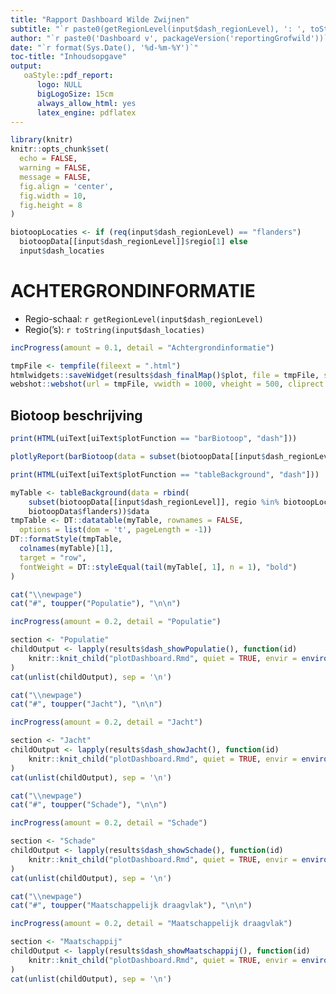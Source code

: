 ```yaml
---
title: "Rapport Dashboard Wilde Zwijnen"
subtitle: "`r paste0(getRegionLevel(input$dash_regionLevel), ': ', toString(input$dash_locaties))`"
author: "`r paste0('Dashboard v', packageVersion('reportingGrofwild'))`"
date: "`r format(Sys.Date(), '%d-%m-%Y')`"
toc-title: "Inhoudsopgave"
output: 
   oaStyle::pdf_report:
      logo: NULL
      bigLogoSize: 15cm
      always_allow_html: yes
      latex_engine: pdflatex 
---
```


```r
library(knitr)
knitr::opts_chunk$set(
  echo = FALSE,
  warning = FALSE, 
  message = FALSE,
  fig.align = 'center',
  fig.width = 10, 
  fig.height = 8
)
```

```r
biotoopLocaties <- if (req(input$dash_regionLevel) == "flanders") 
  biotoopData[[input$dash_regionLevel]]$regio[1] else 
  input$dash_locaties
``` 


# ACHTERGRONDINFORMATIE

* Regio-schaal: `r getRegionLevel(input$dash_regionLevel)`
* Regio('s): `r toString(input$dash_locaties)`


```r
incProgress(amount = 0.1, detail = "Achtergrondinformatie")

tmpFile <- tempfile(fileext = ".html")
htmlwidgets::saveWidget(results$dash_finalMap()$plot, file = tmpFile, selfcontained = FALSE)
webshot::webshot(url = tmpFile, vwidth = 1000, vheight = 500, cliprect = "viewport")
```

## Biotoop beschrijving

```r
print(HTML(uiText[uiText$plotFunction == "barBiotoop", "dash"]))
```

```r
plotlyReport(barBiotoop(data = subset(biotoopData[[input$dash_regionLevel]], regio %in% biotoopLocaties))$plot)
```

```r
print(HTML(uiText[uiText$plotFunction == "tableBackground", "dash"]))
```

```r
myTable <- tableBackground(data = rbind(
    subset(biotoopData[[input$dash_regionLevel]], regio %in% biotoopLocaties), 
    biotoopData$flanders))$data
tmpTable <- DT::datatable(myTable, rownames = FALSE,
  options = list(dom = 't', pageLength = -1))
DT::formatStyle(tmpTable,
  colnames(myTable)[1],
  target = "row",
  fontWeight = DT::styleEqual(tail(myTable[, 1], n = 1), "bold")
)
```


```r
cat("\\newpage")
cat("#", toupper("Populatie"), "\n\n")

incProgress(amount = 0.2, detail = "Populatie")

section <- "Populatie"
childOutput <- lapply(results$dash_showPopulatie(), function(id) 
    knitr::knit_child("plotDashboard.Rmd", quiet = TRUE, envir = environment())
)
cat(unlist(childOutput), sep = '\n')
```


```r
cat("\\newpage")
cat("#", toupper("Jacht"), "\n\n")

incProgress(amount = 0.2, detail = "Jacht")

section <- "Jacht"
childOutput <- lapply(results$dash_showJacht(), function(id) 
    knitr::knit_child("plotDashboard.Rmd", quiet = TRUE, envir = environment())
)
cat(unlist(childOutput), sep = '\n')
```


```r
cat("\\newpage")
cat("#", toupper("Schade"), "\n\n")

incProgress(amount = 0.2, detail = "Schade")

section <- "Schade"
childOutput <- lapply(results$dash_showSchade(), function(id) 
    knitr::knit_child("plotDashboard.Rmd", quiet = TRUE, envir = environment())
)
cat(unlist(childOutput), sep = '\n')
```


```r
cat("\\newpage")
cat("#", toupper("Maatschappelijk draagvlak"), "\n\n")

incProgress(amount = 0.2, detail = "Maatschappelijk draagvlak")

section <- "Maatschappij"
childOutput <- lapply(results$dash_showMaatschappij(), function(id) 
    knitr::knit_child("plotDashboard.Rmd", quiet = TRUE, envir = environment())
)
cat(unlist(childOutput), sep = '\n')
```